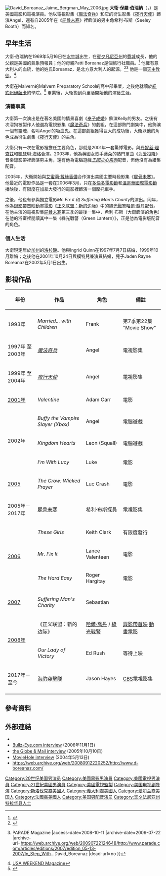 {{noteTA
|G1=Show
|G2=Movie
|G3=TV
|T=zh-cn:大卫·伯伦纳兹; zh-tw:大衛·伯瑞納; zh-hk:大衛·伯瑞納;
|1=zh-cn:大卫·伯伦纳兹; zh-tw:大衛·伯瑞納; zh-hk:大衛·伯瑞納;
|2=zh-cn:吸血鬼猎人巴菲; zh-tw:魔法奇兵; zh-hk:魔法奇兵;
|3=zh-cn:识骨寻踪; zh-tw:屍骨未寒; zh-hk:欲骨查;
|4=zh-cn:艾米丽·丹斯切尔; zh-tw:艾蜜莉·戴絲香儂; zh-hk:艾蜜莉·戴絲香儂;
|5=zh-cn:绿灯侠; zh-tw:綠光戰警; zh-hk:綠燈俠;
|6=zh-cn:瑟雷·布斯; zh-tw:希利·布斯; zh-hk:布思理;
|7=zh-cn:哈尔·乔丹; zh-tw:哈爾·喬丹; zh-hk:莊哈里;
|8=zh-cn:大卫·保羅·伯伦纳兹; zh-tw:大衛·保羅·伯瑞納; zh-hk:大衛·保羅·伯瑞納;
}}
{{Infobox entertainer
| type = 男演员
| image = David Boreanaz.jpg
| imagesize = 150px
| caption = 
| birthdate = <!--If you want to change his birth date, please justify with verifiable fact on the Talk Page-->{{birth date and age|1969|5|16}}
| birthplace = [[美國|美國]][[紐約州|紐約州]][[水牛城|水牛城]]
| birthname = <!--If you want to change his name to David Patrick, please justify on the Talk Page-->大衛·保羅·伯瑞納
| spouse = Ingrid Quinn (1997年-1999年)<br />[[潔咪柏格曼|潔咪柏格曼]] (2001年-現在)
| yearsactive = 1993年 - 現在
| occupation = 演員、製作人
| notable role = '''[[欲骨查|屍骨未寒]]''' 飾演 ''希利·布斯''<br />'''[[魔法奇兵|魔法奇兵]]''' 和 '''[[夜行天使|夜行天使]]''' 飾演 ''Angel''
| awards = '''{{tsl|en|Saturn Award for Best Actor on Television|Saturn Award for Best Actor on Television}}'''<br />2000年 ''[[Angel|Angel]]''<br />2003年 ''Angel''<br />2004年 ''Angel''
}}

[[File:David_Boreanaz_Jaime_Bergman_May_2006.jpg|thumb]]
'''大衛·保羅·伯瑞納'''（{{lang-en|David Boreanaz}}，{{bd|1969年|5月16日|catIdx=D}}）是美國電影和電視演員。他以電視影集《[[魔法奇兵|魔法奇兵]]》和它的衍生影集《[[夜行天使|夜行天使]]》飾演Angel，還有自2005年在《[[欲骨查|屍骨未寒]]》裡飾演的男主角希利·布斯（Seeley Booth）而知名。

== 早年生活 ==
大衛·伯瑞納在1969年5月16日在[[水牛城|水牛城]]出生，在[[賓夕凡尼亞州|賓夕凡尼亞州]]的[[費城|費城]]成長，他的父親{{tsl|en|Dave Roberts (David Thomas Boreanaz)|Dave Roberts (David Thomas Boreanaz)}}是美國{{tsl|en|WPVI-TV|WPVI-TV}}的氣象預報員；他的母親Patti Boreanaz是個旅行社職員。<ref>{{Cite web |url=http://www.filmreference.com/film/5/David-Boreanaz.html |title=David Boreanaz Biography (1971-)<!-- Bot generated title --> |accessdate=2008-10-11 |archive-date=2017-08-13 |archive-url=https://web.archive.org/web/20170813183339/http://www.filmreference.com/film/5/David-Boreanaz.html |dead-url=no }}</ref> 他擁有意大利人的血統，他的姓氏Boreanaz，是北方意大利人的起源。<ref name="washpost">{{cite news|last=Winslow|first=Harriet|coauthors=|title=`Buffy's' Dark Angel Wins His Own Wings|pages=|publisher=The Washington Post|date=1998-12-27|url=http://pqasb.pqarchiver.com/washingtonpost/access/37802897.html?dids=37802897:37802897&FMT=ABS&FMTS=ABS:FT&date=DEC+27%2C+1998&author=Harriet+Winslow&pub=The+Washington+Post&desc=%60Buffy's'+Dark+Angel+Wins+His+Own+Wings&pqatl=google|accessdate=2007-12-10|archive-date=2018-09-30|archive-url=https://web.archive.org/web/20180930024149/http://pqasb.pqarchiver.com/washingtonpost/access/37802897.html?dids=37802897%3A37802897&FMT=ABS&FMTS=ABS%3AFT&date=DEC+27%2C+1998&author=Harriet+Winslow&pub=The+Washington+Post&desc=%60Buffy%27s%27+Dark+Angel+Wins+His+Own+Wings&pqatl=google}}</ref><ref>{{Cite web |url=http://www.parade.com/articles/editions/2007/edition_05-13-2007/In_Step_With...David_Boreanaz |title=In Step With...David Boreanaz {{!}} PARADE Magazine<!-- Bot generated title --> |access-date=2008-10-11 |archive-date=2009-07-22 |archive-url=https://web.archive.org/web/20090722124648/http://www.parade.com/articles/editions/2007/edition_05-13-2007/In_Step_With...David_Boreanaz |dead-url=no }}</ref> 他是一個[[天主教徒|天主教徒]]。<ref>[http://www.usaweekend.com/01_issues/010211/010211angel.html USA WEEKEND Magazine<!-- Bot generated title -->]{{dead link|date=2017年12月 |bot=InternetArchiveBot |fix-attempted=yes }}</ref>.

大衛在Malvern的Malvern Preparatory School的高中部畢業，之後他就讀於[[紐約州|紐約州]][[伊薩卡|伊薩卡]]的學院。<ref>{{Cite web |url=http://fuse.ithaca.edu/122/ |title=存档副本 |access-date=2008-10-11 |archive-url=https://web.archive.org/web/20110719213117/http://fuse.ithaca.edu/122/ |archive-date=2011-07-19 |dead-url=yes }}</ref> 畢業後，大衛搬到荷里活開始他的演藝生涯。

=== 演藝事業 ===
大衛第一次演出是在著名美國的情景喜劇《[[奉子成婚|奉子成婚]]》飾演Kelly的男友。之後有次溜狗被製作人他選為電視影集《[[魔法奇兵|魔法奇兵]]》的劇組，在這部熱門劇集中，他飾演一個有靈魂，名叫Angel的吸血鬼。在這部劇組獲得巨大的成功後，大衛以他的角色成為衍生劇集《[[Angel_(TV_series)|夜行天使]]》的主角。

大衛只有一次在電影裡擔任主要角色，那就是2001年一套驚悸電影{{tsl|en|Valentine (movie)|Valentine}}，與[[丹妮丝·理查兹|丹妮丝·理查兹]]和[[凱瑟琳·海格|凱瑟琳·海格]]合演。2003年，他為英國女歌手[[蒂朵|蒂朵]]的熱門單曲《[[为爱投降|为爱投降]]》音樂錄影帶裡飾演男主角，還有他為電腦遊戲''[[王國之心系列|王國之心系列]]''配音，但他沒有為續集配音。

2005年，大衛開始與[[艾蜜莉·戴絲香儂|艾蜜莉·戴絲香儂]]合作演出美國主要時段影集《[[欲骨查|屍骨未寒]]》。他最近的電影作品是一套在2006年3月，只在[[多倫多電影節|多倫多電影節]]和[[溫哥華國際電影節|溫哥華國際電影節]]播映後，有限度在加拿大發行的電影{{tsl|en|These Girls|These Girls}}裡飾演一個摩托車手。

之後，他也有參與獨立電影''Mr. Fix it'' 和 ''Suffering Man's Charity''的演出。同年，他為[[錄影帶首映|錄影帶首映]][[動畫電影|動畫電影]]《[[正义联盟：新的边际|正义联盟：新的边际]]》中的[[綠光戰警|綠光戰警]][[哈尔·乔丹|哈爾·喬丹]]配音。在他主演的電視影集[[欲骨查|屍骨未寒]]第三季的最後一集中，希利·布斯（大衛飾演的角色）在他的浴室裡閱讀其中一集《綠光戰警（Green Lantern）》，正是他為電影版配音的角色。

=== 個人生活 ===
大衛現定居於[[加州|加州]]的[[洛杉磯|洛杉磯]]。他與Ingrid Quinn在1997年7月7日結婚，1999年10月離婚；之後他在2001年10月24日與模特兒兼演員{{tsl|en|Jaime Bergman|Jaime Bergman}}結婚，兒子Jaden Rayne Boreanaz在2002年5月1日出生。

== 影視作品 ==
{| class="wikitable"
|- bgcolor="#CCCCCC"
! 年份 !! 作品 !! 角色 !! 備註
|-
|-
| 1993年 || ''Married... with Children'' || Frank || 第7季第22集 "Movie Show"
|-
| 1997年 至 2003年 || ''[[魔法奇兵|魔法奇兵]]'' || Angel || 電視影集
|- 
| 1999年 至 2004年|| ''[[夜行天使|夜行天使]]'' || Angel || 電視影集
|-
| [[2001年電影|2001年]] || ''Valentine'' || Adam Carr || 電影
|-
|rowspan="3"| 2002年 || ''Buffy the Vampire Slayer (Xbox)'' || Angel ||  電腦遊戲
|- 
| ''Kingdom Hearts'' || Leon (Squall) || 電腦遊戲
|-
| ''I'm With Lucy'' || Luke || 電影
|-
|rowspan="1"| [[2005年電影|2005]] || ''The Crow: Wicked Prayer'' || Luc Crash || 電影
|-
| 2005年－2017年|| [[欲骨查|屍骨未寒]] || 希利·布斯探員 || 電視影集
|- 
|rowspan="3"| [[2006年電影|2006]] || ''These Girls'' || Keith Clark || 有限度發行
|- 
| ''Mr. Fix It'' || Lance Valenteen || 電影
|- 
| ''The Hard Easy'' || Roger Hargitay || 電影
|- 
| [[2007年電影|2007]] || ''Suffering Man's Charity'' || Sebastian || 
|-
|rowspan="2"| [[2008年電影|2008年]] || 《正义联盟：新的边际》 ||[[哈尔·乔丹|哈爾·喬丹]] / [[綠光戰警|綠光戰警]] ||[[錄影帶首映|錄影帶首映]] [[動畫電影|動畫電影]]
|-
| ''Our Lady of Victory'' || Ed Rush || 等待上映
|-
| 2017年－至今 || [[海豹突擊隊|海豹突擊隊]] ||Jason Hayes ||[[CBS|CBS]]電視影集
|-
|}

== 參考資料 ==
{{reflist}}

{{wikiquote}}
{{commons|David Boreanaz}}

== 外部連結 ==
* {{imdb name|id=0004770|name=David Boreanaz}}
* [http://www.bullz-eye.com/television/interviews/2006/david_boreanaz.htm Bullz-Eye.com interview] {{Wayback|url=http://www.bullz-eye.com/television/interviews/2006/david_boreanaz.htm |date=20090208014029 }} (2006年11月1日)
* [http://www.whedon.info/article.php3?id_article=11704 the Globe & Mail interview] {{Wayback|url=http://www.whedon.info/article.php3?id_article=11704 |date=20090309111403 }} (2005年10月10日)
* [https://web.archive.org/web/20070312043324/http://www.moviehole.net/news/3658.html MovieHole interview] (2004年5月13日)
* https://web.archive.org/web/20080912220252/http://www.d-boreanaz.com/

{{Authority control}}

{{DEFAULTSORT: Boreanz, David}}
[[Category:20世纪美国男演员|Category:20世纪美国男演员]]
[[Category:美國電影男演員|Category:美國電影男演員]]
[[Category:美國電視男演員|Category:美國電視男演員]]
[[Category:21世紀美國男演員|Category:21世紀美國男演員]]
[[Category:美國電視監製|Category:美國電視監製]]
[[Category:美国电视剧导演|Category:美国电视剧导演]]
[[Category:斯洛伐克裔美國人|Category:斯洛伐克裔美國人]]
[[Category:義大利裔美國人|Category:義大利裔美國人]]
[[Category:爱尔兰裔美国人|Category:爱尔兰裔美国人]]
[[Category:法國裔美國人|Category:法國裔美國人]]
[[Category:美国男配音演员|Category:美国男配音演员]]
[[Category:宾夕法尼亚州特拉华县人士|Category:宾夕法尼亚州特拉华县人士]]